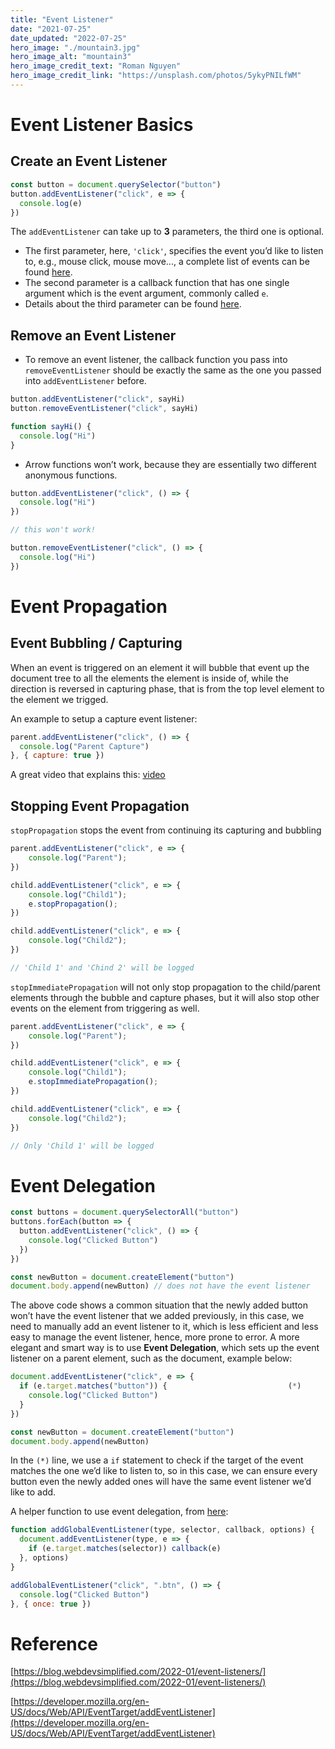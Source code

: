 ```yaml
---
title: "Event Listener"
date: "2021-07-25"
date_updated: "2022-07-25"
hero_image: "./mountain3.jpg"
hero_image_alt: "mountain3"
hero_image_credit_text: "Roman Nguyen"
hero_image_credit_link: "https://unsplash.com/photos/5ykyPNILfWM"
---
```



# Event Listener Basics

## Create an Event Listener

```javascript
const button = document.querySelector("button")
button.addEventListener("click", e => {
  console.log(e)
})
```

The `addEventListener` can take up to **3** parameters, the third one is optional. 

- The first parameter, here, `'click'`, specifies the event you’d like to listen to, e.g., mouse click, mouse move..., a complete list of events can be found [here](https://developer.mozilla.org/en-US/docs/Web/Events).
- The second parameter is a callback function that has one single argument which is the event argument, commonly called `e`.
- Details about the third parameter can be found [here](https://developer.mozilla.org/en-US/docs/Web/API/EventTarget/addEventListener#parameters).

## Remove an Event Listener

- To remove an event listener, the callback function you pass into `removeEventListener` should be exactly the same as the one you passed into `addEventListener` before.

```jsx
button.addEventListener("click", sayHi)
button.removeEventListener("click", sayHi)

function sayHi() {
  console.log("Hi")
}
```

- Arrow functions won’t work, because they are essentially two different anonymous functions.

```jsx
button.addEventListener("click", () => {
  console.log("Hi")
})

// this won't work!

button.removeEventListener("click", () => {
  console.log("Hi")
})
```

# Event Propagation

## Event Bubbling / Capturing

When an event is triggered on an element it will bubble that event up the document tree to all the elements the element is inside of, while the direction is reversed in capturing phase, that is from the top level element to the element we trigged.

An example to setup a capture event listener:

```jsx
parent.addEventListener("click", () => {
  console.log("Parent Capture")
}, { capture: true })
```

A great video that explains this: [video](https://youtu.be/XF1_MlZ5l6M?t=232)

## Stopping Event Propagation

`stopPropagation` stops the event from continuing its capturing and bubbling

```jsx
parent.addEventListener("click", e => {
    console.log("Parent");
})

child.addEventListener("click", e => {
    console.log("Child1");
    e.stopPropagation();
})

child.addEventListener("click", e => {
    console.log("Child2");
})

// 'Child 1' and 'Chind 2' will be logged
```

`stopImmediatePropagation` will not only stop propagation to the child/parent elements through the bubble and capture phases, but it will also stop other events on the element from triggering as well.

```jsx
parent.addEventListener("click", e => {
    console.log("Parent");
})

child.addEventListener("click", e => {
    console.log("Child1");
    e.stopImmediatePropagation();
})

child.addEventListener("click", e => {
    console.log("Child2");
})

// Only 'Child 1' will be logged
```

# Event Delegation

```jsx
const buttons = document.querySelectorAll("button")
buttons.forEach(button => {
  button.addEventListener("click", () => {
    console.log("Clicked Button")
  })
})

const newButton = document.createElement("button")
document.body.append(newButton) // does not have the event listener
```

The above code shows a common situation that the newly added button won’t have the event listener that we added previously, in this case, we need to manually add an event listener to it, which is less efficient and less easy to manage the event listener, hence, more prone to error. A more elegant and smart way is to use **Event Delegation**, which sets up the event listener on a parent element, such as the document, example below:

```jsx
document.addEventListener("click", e => {
  if (e.target.matches("button")) {                           (*)
    console.log("Clicked Button")
  }
})

const newButton = document.createElement("button")
document.body.append(newButton)
```

In the `(*)` line, we use a `if` statement to check if the target of the event matches the one we’d like to listen to, so in this case, we can ensure every button even the newly added ones will have the same event listener we’d like to add.

A helper function to use event delegation, from [here](https://blog.webdevsimplified.com/2022-01/event-listeners/):

```jsx
function addGlobalEventListener(type, selector, callback, options) {
  document.addEventListener(type, e => {
    if (e.target.matches(selector)) callback(e)
  }, options)
}

addGlobalEventListener("click", ".btn", () => {
  console.log("Clicked Button")
}, { once: true })
```

# Reference

[https://blog.webdevsimplified.com/2022-01/event-listeners/](https://blog.webdevsimplified.com/2022-01/event-listeners/)

[https://developer.mozilla.org/en-US/docs/Web/API/EventTarget/addEventListener](https://developer.mozilla.org/en-US/docs/Web/API/EventTarget/addEventListener)